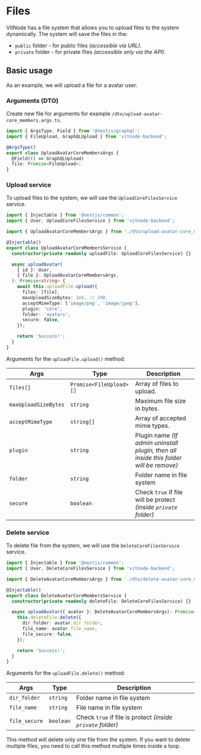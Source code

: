 
# Files

VitNode has a file system that allows you to upload files to the system dynamically. The system will save the files in the:

- `public` folder - for public files _(accessible via URL)_.
- `private` folder - for private files _(accessible only via the API)_.

## Basic usage

As an example, we will upload a file for a avatar user.

<Steps>

### Arguments (DTO)

Create new file for arguments for example `/dto/upload-avatar-core_members.args.ts`.

```ts
import { ArgsType, Field } from '@nestjs/graphql';
import { FileUpload, GraphQLUpload } from 'vitnode-backend';

@ArgsType()
export class UploadAvatarCoreMembersArgs {
  @Field(() => GraphQLUpload)
  file: Promise<FileUpload>;
}
```

### Upload service

To upload files to the system, we will use the `UploadCoreFilesService` service.

```ts {4, 8, 14-21}
import { Injectable } from '@nestjs/common';
import { User, UploadCoreFilesService } from 'vitnode-backend';

import { UploadAvatarCoreMembersArgs } from './dto/upload-avatar-core_members.args';

@Injectable()
export class UploadAvatarCoreMembersService {
  constructor(private readonly uploadFile: UploadCoreFilesService) {}

  async uploadAvatar(
    { id }: User,
    { file }: UploadAvatarCoreMembersArgs,
  ): Promise<string> {
    await this.uploadFile.upload({
      files: [file],
      maxUploadSizeBytes: 1e6, // 1MB,
      acceptMimeType: ['image/png', 'image/jpeg'],
      plugin: 'core',
      folder: 'avatars',
      secure: false,
    });

    return 'Success!';
  }
}
```

Arguments for the `uploadFile.upload()` method:

| Args                 | Type                    | Description                                                                           |
| -------------------- | ----------------------- | ------------------------------------------------------------------------------------- |
| `files[]`            | `Promise<FileUpload>[]` | Array of files to upload.                                                             |
| `maxUploadSizeBytes` | `string`                | Maximum file size in bytes.                                                           |
| `acceptMimeType`     | `string[]`              | Array of accepted mime types.                                                         |
| `plugin`             | `string`                | Plugin name _(If admin uninstall plugin, then all inside this folder will be remove)_ |
| `folder`             | `string`                | Folder name in file system                                                            |
| `secure`             | `boolean`               | Check `true` if file will be protect _(inside `private` folder)_                      |

### Delete service

To delete file from the system, we will use the `DeleteCoreFilesService` service.

```ts {2, 8, 11-15}
import { Injectable } from '@nestjs/common';
import { User, DeleteCoreFilesService } from 'vitnode-backend';

import { DeleteAvatarCoreMembersArgs } from './dto/delete-avatar-core_members.args';

@Injectable()
export class DeleteAvatarCoreMembersService {
  constructor(private readonly deleteFile: DeleteCoreFilesService) {}

  async uploadAvatar({ avatar }: DeleteAvatarCoreMembersArgs): Promise<string> {
    this.deleteFile.delete({
      dir_folder: avatar.dir_folder,
      file_name: avatar.file_name,
      file_secure: false,
    });

    return 'Success!';
  }
}
```

Arguments for the `uploadFile.delete()` method:

| Args          | Type      | Description                                                 |
| ------------- | --------- | ----------------------------------------------------------- |
| `dir_folder`  | `string`  | Folder name in file system                                  |
| `file_name`   | `string`  | File name in file system                                    |
| `file_secure` | `boolean` | Check `true` if file is protect _(inside `private` folder)_ |

This method will delete only one file from the system. If you want to delete multiple files, you need to call this method multiple times inside a loop.

</Steps>
